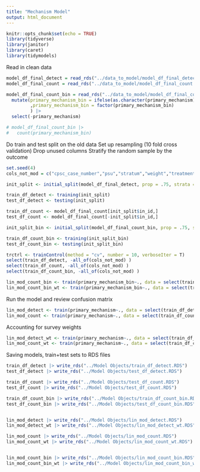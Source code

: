 ```yaml
---
title: "Mechanism Model"
output: html_document
---
```


```r
knitr::opts_chunk$set(echo = TRUE)
library(tidyverse)
library(janitor)
library(caret)
library(tidymodels)
```

Read in clean data
```r
model_df_final_detect = read_rds("../data_to_model/model_df_final_detect.rds")
model_df_final_count = read_rds("../data_to_model/model_df_final_count.rds")

model_df_final_count_bin = read_rds("../data_to_model/model_df_final_count.rds") |> 
  mutate(primary_mechanism_bin = ifelse(as.character(primary_mechanism) == "Multi-sport", "Multi-sport", "Other")
         ,primary_mechanism_bin = factor(primary_mechanism_bin)
         ) |>
  select(-primary_mechanism)
```


```r
# model_df_final_count_bin |>
#   count(primary_mechanism_bin)
```


Do train and test split on the old data 
Set up resampling (10 fold cross validation)
Drop unused columns
Stratify the random sample by the outcome

```r
set.seed(4)
cols_not_mod = c("cpsc_case_number","psu","stratum","weight","treatment_date")

init_split <- initial_split(model_df_final_detect, prop = .75, strata = "primary_mechanism")

train_df_detect <- training(init_split)
test_df_detect <- testing(init_split)

train_df_count <- model_df_final_count[init_split$in_id,]
test_df_count <- model_df_final_count[-init_split$in_id,]
```


```r
init_split_bin <- initial_split(model_df_final_count_bin, prop = .75, strata = "primary_mechanism_bin")

train_df_count_bin <- training(init_split_bin)
test_df_count_bin <- testing(init_split_bin)
```



```r
trctrl <- trainControl(method = "cv", number = 10, verboseIter = T)
select(train_df_detect, -all_of(cols_not_mod) )
select(train_df_count, -all_of(cols_not_mod) )
select(train_df_count_bin, -all_of(cols_not_mod) )
```

```r
lin_mod_count_bin <- train(primary_mechanism_bin~., data = select(train_df_count_bin, -all_of(cols_not_mod) ), method = "xgbLinear", trControl = trctrl)
lin_mod_count_bin_wt <- train(primary_mechanism_bin~., data = select(train_df_count_bin, -all_of(cols_not_mod) ), method = "xgbLinear", trControl = trctrl, weights = train_df_count_bin$weight)
```


Run the model and review confusion matrix
```r
lin_mod_detect <- train(primary_mechanism~., data = select(train_df_detect, -all_of(cols_not_mod) ), method = "xgbLinear", trControl = trctrl)
lin_mod_count <- train(primary_mechanism~., data = select(train_df_count, -all_of(cols_not_mod) ), method = "xgbLinear", trControl = trctrl)

```


Accounting for survey weights
```r
lin_mod_detect_wt <- train(primary_mechanism~., data = select(train_df_detect, -all_of(cols_not_mod) ), method = "xgbLinear", trControl = trctrl, weights = train_df_detect$weight)
lin_mod_count_wt <- train(primary_mechanism~., data = select(train_df_count, -all_of(cols_not_mod) ), method = "xgbLinear", trControl = trctrl, weights = train_df_detect$weight)

```

Saving models, train+test sets to RDS files
```r

train_df_detect |> write_rds("../Model Objects/train_df_detect.RDS")
test_df_detect |> write_rds("../Model Objects/test_df_detect.RDS")

train_df_count |> write_rds("../Model Objects/test_df_count.RDS")
test_df_count |> write_rds("../Model Objects/test_df_count.RDS")

train_df_count_bin |> write_rds("../Model Objects/train_df_count_bin.RDS")
test_df_count_bin |> write_rds("../Model Objects/test_df_count_bin.RDS")


lin_mod_detect |> write_rds("../Model Objects/lin_mod_detect.RDS")
lin_mod_detect_wt |> write_rds("../Model Objects/lin_mod_detect_wt.RDS")

lin_mod_count |> write_rds("../Model Objects/lin_mod_count.RDS")
lin_mod_count_wt |> write_rds("../Model Objects/lin_mod_count_wt.RDS")


lin_mod_count_bin |> write_rds("../Model Objects/lin_mod_count_bin.RDS")
lin_mod_count_bin_wt |> write_rds("../Model Objects/lin_mod_count_bin_wt.RDS")

```



